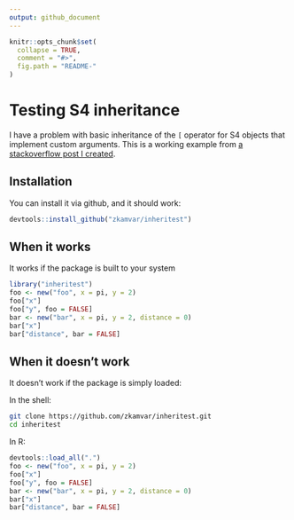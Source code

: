 ```yaml
---
output: github_document
---
```


<!-- README.md is generated from README.Rmd. Please edit that file -->

```r
knitr::opts_chunk$set(
  collapse = TRUE,
  comment = "#>",
  fig.path = "README-"
)
```

Testing S4 inheritance
======================

I have a problem with basic inheritance of the `[` operator for S4 objects that
implement custom arguments. This is a working example from [a stackoverflow post
I created](http://stackoverflow.com/q/42894213/2752888).

Installation
------------

You can install it via github, and it should work:

```r
devtools::install_github("zkamvar/inheritest")
```

When it works
-------------

It works if the package is built to your system

```r
library("inheritest")
foo <- new("foo", x = pi, y = 2)
foo["x"]
foo["y", foo = FALSE]
bar <- new("bar", x = pi, y = 2, distance = 0)
bar["x"]
bar["distance", bar = FALSE]
```

When it doesn't work
--------------------

It doesn't work if the package is simply loaded:


In the shell:

```sh
git clone https://github.com/zkamvar/inheritest.git
cd inheritest
```

In R:

```r
devtools::load_all(".")
foo <- new("foo", x = pi, y = 2)
foo["x"]
foo["y", foo = FALSE]
bar <- new("bar", x = pi, y = 2, distance = 0)
bar["x"]
bar["distance", bar = FALSE]
```

